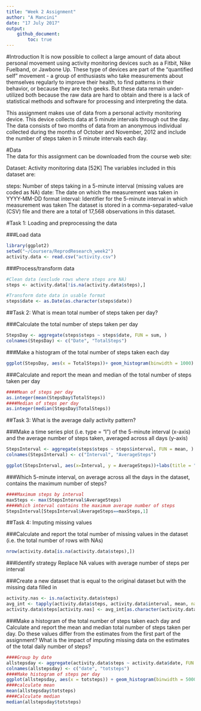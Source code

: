 ---
title: "Week 2 Assignment"
author: "A Mancini"
date: "17 July 2017"
output: 
    github_document: 
        toc: true
---

#Introduction 
It is now possible to collect a large amount of data about personal movement using activity monitoring devices such as a Fitbit, Nike Fuelband, or Jawbone Up. These type of devices are part of the "quantified self" movement - a group of enthusiasts who take measurements about themselves regularly to improve their health, to find patterns in their behavior, or because they are tech geeks. But these data remain under-utilized both because the raw data are hard to obtain and there is a lack of statistical methods and software for processing and interpreting the data.

This assignment makes use of data from a personal activity monitoring device. This device collects data at 5 minute intervals through out the day. The data consists of two months of data from an anonymous individual collected during the months of October and November, 2012 and include the number of steps taken in 5 minute intervals each day.

#Data  
The data for this assignment can be downloaded from the course web site:

Dataset: Activity monitoring data [52K]
The variables included in this dataset are:

steps: Number of steps taking in a 5-minute interval (missing values are coded as NA)
date: The date on which the measurement was taken in YYYY-MM-DD format
interval: Identifier for the 5-minute interval in which measurement was taken
The dataset is stored in a comma-separated-value (CSV) file and there are a total of 17,568 observations in this dataset.

#Task 1: Loading and preprocessing the data

###Load data

```{r Task 1.1}
library(ggplot2)
setwd("~/Coursera/ReprodResearch_week2")
activity.data <- read.csv("activity.csv")
```

###Process/transform data

```{r Task 1.2}
#Clean data (exclude rows where steps are NA)
steps <- activity.data[!is.na(activity.data$steps),]

#Transform date data in usable format
steps$date <- as.Date(as.character(steps$date))
```

##Task 2: What is mean total number of steps taken per day?

###Calculate the total number of steps taken per day

```{r Task 2.1}
StepsDay <- aggregate(steps$steps ~ steps$date, FUN = sum, )
colnames(StepsDay) <- c("Date", "TotalSteps")
```

###Make a histogram of the total number of steps taken each day

```{r Task 2.2}
ggplot(StepsDay, aes(x = TotalSteps))+ geom_histogram(binwidth = 1000) +labs(title = "Total steps per day", x = "Steps", y = "Frequency")
```

###Calculate and report the mean and median of the total number of steps taken per day

```{r Task 2.3}
####Mean of steps per day
as.integer(mean(StepsDay$TotalSteps))
####Median of steps per day
as.integer(median(StepsDay$TotalSteps))
```

##Task 3: What is the average daily activity pattern?

###Make a time series plot (i.e. type = "l") of the 5-minute interval (x-axis) and the average number of steps taken, averaged across all days (y-axis)

```{r Task 3.1}
StepsInterval <- aggregate(steps$steps ~ steps$interval, FUN = mean, )
colnames(StepsInterval) <- c("Interval", "AverageSteps")

ggplot(StepsInterval, aes(x=Interval, y = AverageSteps))+labs(title = "Average steps per interval", x = "Interval", y = "Steps")+ geom_line()
```

###Which 5-minute interval, on average across all the days in the dataset, contains the maximum number of steps?

```{r Task 3.2}
####Maximum steps by interval
maxSteps <- max(StepsInterval$AverageSteps)
####Which interval contains the maximum average number of steps
StepsInterval[StepsInterval$AverageSteps==maxSteps,1]
```

##Task 4: Imputing missing values

###Calculate and report the total number of missing values in the dataset (i.e. the total number of rows with NAs)
```{r Task 4.1}
nrow(activity.data[is.na(activity.data$steps),])
```

###Identify strategy
Replace NA values with average number of steps per interval

###Create a new dataset that is equal to the original dataset but with the missing data filled in
```{r Task 4.3}
activity.nas <- is.na(activity.data$steps)
avg_int <- tapply(activity.data$steps, activity.data$interval, mean, na.rm=TRUE, simplify = TRUE)
activity.data$steps[activity.nas] <- avg_int[as.character(activity.data$interval[activity.nas])]
```

###Make a histogram of the total number of steps taken each day and Calculate and report the mean and median total number of steps taken per day. Do these values differ from the estimates from the first part of the assignment? What is the impact of imputing missing data on the estimates of the total daily number of steps?

```{r Task 4.4}
####Group by date
allstepsday <- aggregate(activity.data$steps ~ activity.data$date, FUN = sum)
colnames(allstepsday) <- c("date", "totsteps")
####Make histogram of steps per day
ggplot(allstepsday, aes(x = totsteps)) + geom_histogram(binwidth = 5000) +labs(title = "Total steps per day", x = "Steps", y = "Frequency")
####calculate mean
mean(allstepsday$totsteps)
####Calculate median
median(allstepsday$totsteps)
```